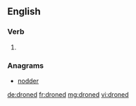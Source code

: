 ==English==

===Verb===
{{head|en|verb form}}

# {{en-past of|drone}}

===Anagrams===
* [[nodder#English|nodder]]

[[de:droned]]
[[fr:droned]]
[[mg:droned]]
[[vi:droned]]